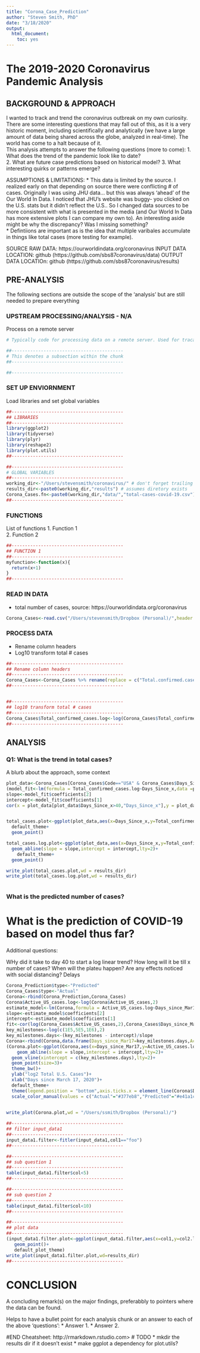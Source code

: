 ```yaml
---
title: "Corona_Case_Prediction"
author: "Steven Smith, PhD"
date: "3/18/2020"
output: 
  html_document: 
    toc: yes
---
```


# The 2019-2020 Coronavirus Pandemic Analysis
## BACKGROUND & APPROACH
I wanted to track and trend the coronavirus outbreak on my own curiosity. There are some interesting questions that may fall out of this, as it is a very historic moment, including scientifically and analytically (we have a large amount of data being shared across the globe, analyzed in real-time). The world has come to a halt because of it.  
This analysis attempts to answer the following questions (more to come):
1. What does the trend of the pandemic look like to date?  
2. What are future case predictions based on historical model?
3. What interesting quirks or patterns emerge? 


ASSUMPTIONS & LIMITATIONS: 
* This data is limited by the source. I realized early on that depending on source there were conflicting # of cases. Originally I was using JHU data... but this was always 'ahead' of the Our World In Data. I noticed that JHU's website was buggy- you clicked on the U.S. stats but it didn't reflect the U.S.. So I changed data sources to be more consistent with what is presented in the media (and Our World In Data has more extensive plots I can compare my own to). An interesting aside might be why the discrepancy? Was I missing something?  
* Defintiions are important as is the idea that multiple varibales accumulate in things like total cases (more testing for example).  

SOURCE RAW DATA: https://ourworldindata.org/coronavirus
INPUT DATA LOCATION: github (https://github.com/sbs87coronavirus/data)
OUTPUT DATA LOCATIOn: github (https://github.com/sbs87coronavirus/results)

## PRE-ANALYSIS
The following sections are outside the scope of the 'analysis' but are still needed to prepare everything

### UPSTREAM PROCESSING/ANALYSIS - N/A
Process on a remote server
```bash
# Typically code for processing data on a remote server. Used for tracability 

##------------------------------------------
# This denotes a subsection within the chunk
##------------------------------------------

##------------------------------------------

```

### SET UP ENVIORNMENT
Load libraries and set global variables
```r

##------------------------------------------
## LIBRARIES
##------------------------------------------
library(ggplot2)
library(tidyverse)
library(plyr)
library(reshape2)
library(plot.utils)
##------------------------------------------

##------------------------------------------
# GLOBAL VARIABLES
##------------------------------------------
working_dir<-"/Users/stevensmith/coronavirus/" # don't forget trailing /
results_dir<-paste0(working_dir,"results") # assumes diretory exists
Corona_Cases.fn<-paste0(working_dir,"data/","total-cases-covid-19.csv") 
##------------------------------------------

```
### FUNCTIONS
List of functions
1. Function 1  
2. Function 2  
```r
##------------------------------------------
## FUNCTION 1
##------------------------------------------
myfunction<-function(x){
  return(x+1)
}
##------------------------------------------
```

### READ IN DATA
* total number of cases, source: https://ourworldindata.org/coronavirus

```r
Corona_Cases<-read.csv("/Users/stevensmith/Dropbox (Personal)/",header = T)
```


### PROCESS DATA
* Rename column headers  
* Log10 transform total # cases  

```r

##------------------------------------------
## Rename column headers
##------------------------------------------
Corona_Cases<-Corona_Cases %>% rename(replace = c("Total.confirmed.cases.of.COVID.19..cases."="Total_confirmed_cases","Year"="Days_Since_x"))
##------------------------------------------


##------------------------------------------
## log10 transform total # cases
##------------------------------------------
Corona_Cases$Total_confirmed_cases.log<-log(Corona_Cases$Total_confirmed_cases,10)
##------------------------------------------

```
## ANALYSIS
 

### Q1: What is the trend in total cases?
A blurb about the approach, some context
```r

plot_data<-Corona_Cases[Corona_Cases$Code=="USA" & Corona_Cases$Days_Since_x>0,]
(model_fit<-lm(formula = Total_confirmed_cases.log~Days_Since_x,data =plot_data[plot_data$Days_Since_x>40,] ))
slope<-model_fit$coefficients[2]
intercept<-model_fit$coefficients[1]
cor(x = plot_data[plot_data$Days_Since_x>40,"Days_Since_x"],y = plot_data[plot_data$Days_Since_x>40,"Total_confirmed_cases.log"])


total_cases.plot<-ggplot(plot_data,aes(x=Days_Since_x,y=Total_confirmed_cases))+
  default_theme+
  geom_point()

total_cases.log.plot<-ggplot(plot_data,aes(x=Days_Since_x,y=Total_confirmed_cases.log))+
  geom_abline(slope = slope,intercept = intercept,lty=2)+
    default_theme+
  geom_point()

write_plot(total_cases.plot,wd = results_dir)
write_plot(total_cases.log.plot,wd = results_dir)



```
### What is the predicted number of cases?


# What is the prediction of COVID-19 based on model thus far?
Additional questions:

WHy did it take to day 40 to start a log linear trend?
How long will it be till x number of cases?
When will the plateu happen?
Are any effects noticed with social distancing? Delays
```r

Corona_Prediction$type<-"Predicted"
Corona_Cases$type<-"Actual"
Corona<-rbind(Corona_Prediction,Corona_Cases)
Corona$Active_US_cases.log<-log(Corona$Active_US_cases,2)
estimate_model<-lm(Corona,formula = Active_US_cases.log~Days_since_Mar17)
slope<-estimate_model$coefficients[2]
intercept<-estimate_model$coefficients[1]
fit<-cor(log(Corona_Cases$Active_US_cases,2),Corona_Cases$Days_since_Mar17)
key_milestones<-log(c(1E5,5E5,1E6),2)
key_milestones.days<-(key_milestones - intercept)/slope
Corona<-rbind(Corona,data.frame(Days_since_Mar17=key_milestones.days,Active_US_cases=2^key_milestones,Active_US_cases.log=key_milestones,type="Predicted"))
(Corona.plot<-ggplot(Corona,aes(x=Days_since_Mar17,y=Active_US_cases.log,col=type))+
    geom_abline(slope = slope,intercept = intercept,lty=2)+
  geom_vline(xintercept = c(key_milestones.days),lty=2)+
  geom_point(size=3)+
  theme_bw()+
  ylab("log2 Total U.S. Cases")+
  xlab("Days since March 17, 2020")+
  default_theme+
  theme(legend.position = "bottom",axis.ticks.x = element_line(Corona$Days_since_Mar17))+
  scale_color_manual(values = c("Actual"="#377eb8","Predicted"="#e41a1c")))
  

write_plot(Corona.plot,wd = "/Users/ssmith/Dropbox (Personal)/")
```


```r

##------------------------------------------
## filter input_data1
##------------------------------------------
input_data1.filter<-fitler(input_data1,col1=="foo")
##------------------------------------------

##------------------------------------------
## sub question 1
##------------------------------------------
table(input_data1.filter$col<5)
##------------------------------------------

##------------------------------------------
## sub question 2
##------------------------------------------
table(input_data1.filter$col<10)
##------------------------------------------

##------------------------------------------
## plot data
##------------------------------------------
(input_data1.filter.plot<-ggplot(input_data1.filter,aes(x=col1,y=col2.log))+
   geom_point()+
   default_plot_theme)
write_plot(input_data1.filter.plot,wd=results_dir)
##------------------------------------------

```
# CONCLUSION
A concluding remark(s) on the major findings, preferabbly to pointers where the data can be found. 

Helps to have a bullet point for each analysis chunk or an answer to each of the above 'questions':
*  Answer 1. 
*  Answer 2.  

#END
Cheatsheet:
http://rmarkdown.rstudio.com>
# TODO
* mkdir the results dir if it doesn't exist
* make ggplot a dependency for plot.utils?
